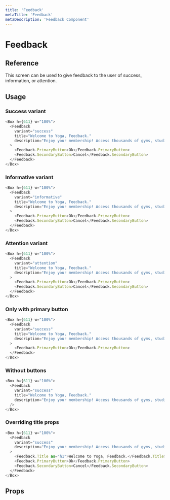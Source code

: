 ```yaml
---
title: 'Feedback'
metaTitle: 'Feedback'
metaDescription: 'Feedback Component'
---
```


# Feedback

## Reference

This screen can be used to give feedback to the user of success, information, or attention.

## Usage

### Success variant

```javascript
<Box h={611} w="100%">
  <Feedback
    variant="success"
    title="Welcome to Yoga, Feedback."
    description="Enjoy your membership! Access thousands of gyms, studios and wellness  app."
  >
    <Feedback.PrimaryButton>Ok</Feedback.PrimaryButton>
    <Feedback.SecondaryButton>Cancel</Feedback.SecondaryButton>
  </Feedback>
</Box>
```

### Informative variant

```javascript
<Box h={611} w="100%">
  <Feedback
    variant="informative"
    title="Welcome to Yoga, Feedback."
    description="Enjoy your membership! Access thousands of gyms, studios and wellness  app."
  >
    <Feedback.PrimaryButton>Ok</Feedback.PrimaryButton>
    <Feedback.SecondaryButton>Cancel</Feedback.SecondaryButton>
  </Feedback>
</Box>
```

### Attention variant

```javascript
<Box h={611} w="100%">
  <Feedback
    variant="attention"
    title="Welcome to Yoga, Feedback."
    description="Enjoy your membership! Access thousands of gyms, studios and wellness  app."
  >
    <Feedback.PrimaryButton>Ok</Feedback.PrimaryButton>
    <Feedback.SecondaryButton>Cancel</Feedback.SecondaryButton>
  </Feedback>
</Box>
```

### Only with primary button

```javascript
<Box h={611} w="100%">
  <Feedback
    variant="success"
    title="Welcome to Yoga, Feedback."
    description="Enjoy your membership! Access thousands of gyms, studios and wellness  app."
  >
    <Feedback.PrimaryButton>Ok</Feedback.PrimaryButton>
  </Feedback>
</Box>
```

### Without buttons

```javascript
<Box h={611} w="100%">
  <Feedback
    variant="success"
    title="Welcome to Yoga, Feedback."
    description="Enjoy your membership! Access thousands of gyms, studios and wellness  app."
  />
</Box>
```

### Overriding title props

```javascript
<Box h={611} w="100%">
  <Feedback
    variant="success"
    description="Enjoy your membership! Access thousands of gyms, studios and wellness  app."
  >
    <Feedback.Title as="h1">Welcome to Yoga, Feedback.</Feedback.Title>
    <Feedback.PrimaryButton>Ok</Feedback.PrimaryButton>
    <Feedback.SecondaryButton>Cancel</Feedback.SecondaryButton>
  </Feedback>
</Box>
```

## Props

<PropsTable component="Feedback" platform="web" />
